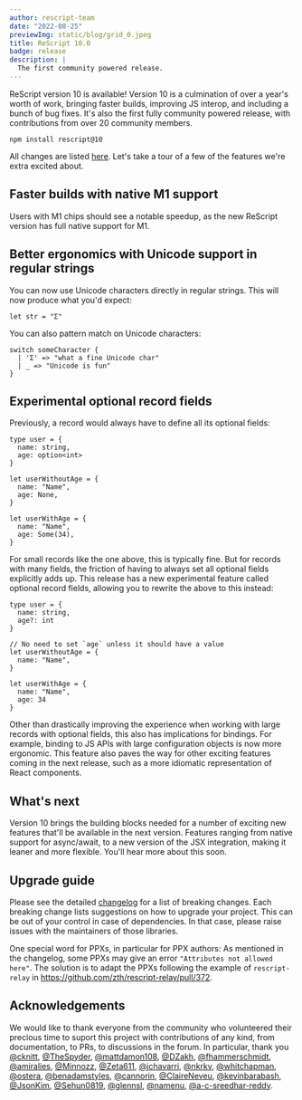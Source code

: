 ```yaml
---
author: rescript-team
date: "2022-08-25"
previewImg: static/blog/grid_0.jpeg
title: ReScript 10.0
badge: release
description: |
  The first community powered release.
---
```


ReScript version 10 is available! Version 10 is a culmination of over a year's worth of work, bringing faster builds, improving JS interop, and including a bunch of bug fixes. It's also the first fully community powered release, with contributions from over 20 community members.

```
npm install rescript@10
```

All changes are listed [here](https://github.com/rescript-lang/rescript/blob/10.0_release/CHANGELOG.md). Let's take a tour of a few of the features we're extra excited about.

## Faster builds with native M1 support
Users with M1 chips should see a notable speedup, as the new ReScript version has full native support for M1.

## Better ergonomics with Unicode support in regular strings
You can now use Unicode characters directly in regular strings. This will now produce what you'd expect:
```res
let str = "Σ"
```

You can also pattern match on Unicode characters:
```res
switch someCharacter {
  | 'Σ' => "what a fine Unicode char"
  | _ => "Unicode is fun"
}
```

## Experimental optional record fields
Previously, a record would always have to define all its optional fields:
```res
type user = {
  name: string,
  age: option<int>
}

let userWithoutAge = {
  name: "Name",
  age: None,
}

let userWithAge = {
  name: "Name",
  age: Some(34),
}
```
For small records like the one above, this is typically fine. But for records with many fields, the friction of having to always set all optional fields explicitly adds up. This release has a new experimental feature called optional record fields, allowing you to rewrite the above to this instead:

```res
type user = {
  name: string,
  age?: int
}

// No need to set `age` unless it should have a value
let userWithoutAge = {
  name: "Name",
}

let userWithAge = {
  name: "Name",
  age: 34
}
```

Other than drastically improving the experience when working with large records with optional fields, this also has implications for bindings. For example, binding to JS APIs with large configuration objects is now more ergonomic.
This feature also paves the way for other exciting features coming in the next release, such as a more idiomatic representation of React components.

## What's next

Version 10 brings the building blocks needed for a number of exciting new features that'll be available in the next version. Features ranging from native support for async/await, to a new version of the JSX integration, making it leaner and more flexible. You'll hear more about this soon.

## Upgrade guide

Please see the detailed [changelog](https://github.com/rescript-lang/rescript/blob/10.0_release/CHANGELOG.md) for a list of breaking changes.
Each breaking change lists suggestions on how to upgrade your project.
This can be out of your control in case of dependencies. In that case, please raise issues with the maintainers of those libraries.

One special word for PPXs, in particular for PPX authors: As mentioned in the changelog, some PPXs may give an error `"Attributes not allowed here"`. The solution is to adapt the PPXs following the example of `rescript-relay` in https://github.com/zth/rescript-relay/pull/372.

## Acknowledgements

We would like to thank everyone from the community who volunteered their precious time to suport this project with contributions of any kind, from documentation, to PRs, to discussions in the forum.
In particular, thank you [@cknitt](https://github.com/cknitt), [@TheSpyder](https://github.com/TheSpyder), [@mattdamon108](https://github.com/mattdamon108), [@DZakh](https://github.com/DZakh), [@fhammerschmidt](https://github.com/fhammerschmidt), [@amiralies](https://github.com/amiralies), [@Minnozz](https://github.com/Minnozz), [@Zeta611](https://github.com/Zeta611), [@jchavarri](https://github.com/jchavarri), [@nkrkv](https://github.com/nkrkv), [@whitchapman](https://github.com/whitchapman), [@ostera](https://github.com/ostera), [@benadamstyles](https://github.com/benadamstyles), [@cannorin](https://github.com/cannorin), [@ClaireNeveu](https://github.com/ClaireNeveu), [@kevinbarabash](https://github.com/kevinbarabash), [@JsonKim](https://github.com/JsonKim), [@Sehun0819](https://github.com/Sehun0819), [@glennsl](https://github.com/glennsl), [@namenu](https://github.com/namenu), [@a-c-sreedhar-reddy](https://github.com/a-c-sreedhar-reddy).
